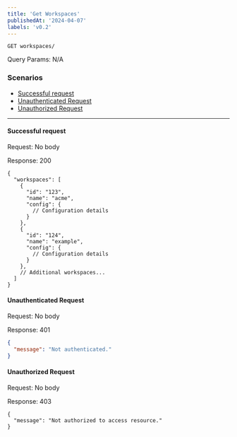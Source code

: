 ```yaml
---
title: 'Get Workspaces'
publishedAt: '2024-04-07'
labels: 'v0.2'
---
```


`GET workspaces/`

Query Params: N/A

### Scenarios

- [Successful request](#successful-request)
- [Unauthenticated Request](#unauthenticated-request)
- [Unauthorized Request](#unauthorized-request)

---

#### Successful request

Request: No body

Response: 200

```
{
  "workspaces": [
    {
      "id": "123",
      "name": "acme",
      "config": {
        // Configuration details
      }
    },
    {
      "id": "124",
      "name": "example",
      "config": {
        // Configuration details
      }
    },
    // Additional workspaces...
  ]
}
```

#### Unauthenticated Request

Request: No body

Response: 401

```json
{
  "message": "Not authenticated."
}
```

#### Unauthorized Request

Request: No body

Response: 403

```
{
  "message": "Not authorized to access resource."
}
```

